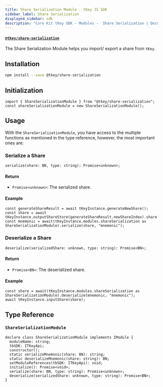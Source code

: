 ```yaml
---
title: Share Serialization Module - tKey JS SDK
sidebar_label: Share Serialization
displayed_sidebar: sdk
description: "Core Kit tKey SDK - Modules -  Share Serialization | Documentation - Web3Auth"
---
```


#### [`@tkey/share-serialization`](https://npmjs.com/package/@tkey/share-serialization)

The Share Serialization Module helps you import/ export a share from `tKey`.

## Installation

```bash npm2yarn
npm install --save @tkey/share-serialization
```

## Initialization

```tsx
import { ShareSerializationModule } from "@tkey/share-serialization";
const shareSerializationModule = new ShareSerializationModule();
```

## Usage

With the `ShareSerializationModule`, you have access to the multiple functions as mentioned in the type reference, however, the most important ones
are:

### Serialize a Share

`serialize(share: BN, type: string): Promise<unknown>;`

#### Return

- `Promise<unknown>`: The serialized share.

#### Example

```tsx
const generateShareResult = await tKeyInstance.generateNewShare();
const share = await tKeyInstance.outputShareStore(generateShareResult.newShareIndex).share.share;
const mnemonic = await(tKeyInstance.modules.shareSerialization as ShareSerializationModule).serialize(share, "mnemonic");
```

### Deserialize a Share

`deserialize(serializedShare: unknown, type: string): Promise<BN>;`

#### Return

- `Promise<BN>`: The deserialized share.

#### Example

```tsx
const share = await(tKeyInstance.modules.shareSerialization as ShareSerializationModule).deserialize(mnemonic, "mnemonic");
await tKeyInstance.inputShare(share);
```

## Type Reference

### `ShareSerializationModule`

```tsx
declare class ShareSerializationModule implements IModule {
  moduleName: string;
  tbSDK: ITKeyApi;
  constructor();
  static serializeMnemonic(share: BN): string;
  static deserializeMnemonic(share: string): BN;
  setModuleReferences(tbSDK: ITKeyApi): void;
  initialize(): Promise<void>;
  serialize(share: BN, type: string): Promise<unknown>;
  deserialize(serializedShare: unknown, type: string): Promise<BN>;
}
```
